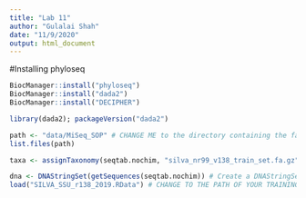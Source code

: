 ```yaml
---
title: "Lab 11"
author: "Gulalai Shah"
date: "11/9/2020"
output: html_document
---
```


#Installing phyloseq
```r
BiocManager::install("phyloseq")
BiocManager::install("dada2")
BiocManager::install("DECIPHER")
```
```r
library(dada2); packageVersion("dada2")
```

```r
path <- "data/MiSeq_SOP" # CHANGE ME to the directory containing the fastq files after unzipping.
list.files(path)
```

```r
taxa <- assignTaxonomy(seqtab.nochim, "silva_nr99_v138_train_set.fa.gz", multithread=TRUE)
```

```r
dna <- DNAStringSet(getSequences(seqtab.nochim)) # Create a DNAStringSet from the ASVs
load("SILVA_SSU_r138_2019.RData") # CHANGE TO THE PATH OF YOUR TRAINING SET
```

```r

```



